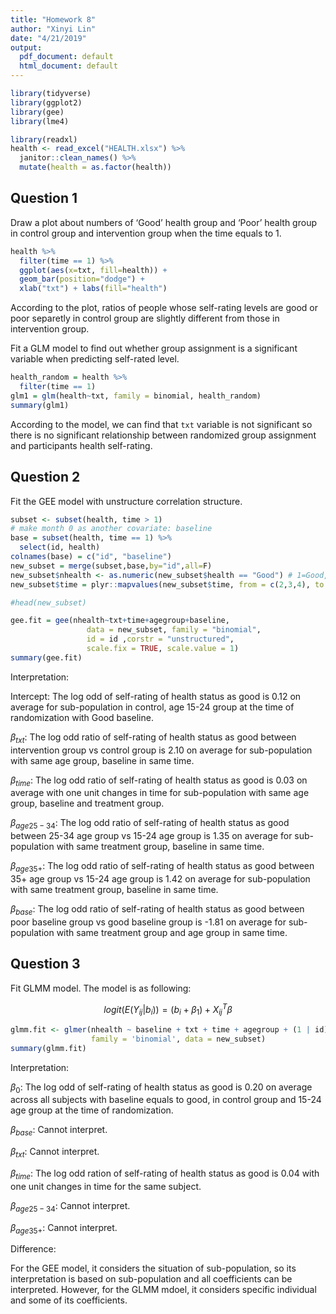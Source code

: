 ```yaml
---
title: "Homework 8"
author: "Xinyi Lin"
date: "4/21/2019"
output:
  pdf_document: default
  html_document: default
---
```


```r
library(tidyverse)
library(ggplot2)
library(gee)
library(lme4)
```

```r
library(readxl)
health <- read_excel("HEALTH.xlsx") %>% 
  janitor::clean_names() %>% 
  mutate(health = as.factor(health))
```

## Question 1

Draw a plot about numbers of 'Good' health group and 'Poor' health group in control group and intervention group when the time equals to 1.

```r
health %>% 
  filter(time == 1) %>% 
  ggplot(aes(x=txt, fill=health)) +
  geom_bar(position="dodge") + 
  xlab("txt") + labs(fill="health")
```

According to the plot, ratios of people whose self-rating levels are good or poor separetly in control group are slightly different from those in intervention group.

Fit a GLM model to find out whether group assignment is a significant variable when predicting self-rated level.

```r
health_random = health %>% 
  filter(time == 1)
glm1 = glm(health~txt, family = binomial, health_random)
summary(glm1)
```

According to the model, we can find that `txt` variable is not significant so there is no significant relationship between randomized group assignment and participants health self-rating.

## Question 2

Fit the GEE model with unstructure correlation structure.

```r
subset <- subset(health, time > 1)
# make month 0 as another covariate: baseline
base = subset(health, time == 1) %>% 
  select(id, health)
colnames(base) = c("id", "baseline")
new_subset = merge(subset,base,by="id",all=F)
new_subset$nhealth <- as.numeric(new_subset$health == "Good") # 1=Good, 0=Poor
new_subset$time = plyr::mapvalues(new_subset$time, from = c(2,3,4), to = c(3,6,12))

#head(new_subset)

gee.fit = gee(nhealth~txt+time+agegroup+baseline, 
                 data = new_subset, family = "binomial", 
                 id = id ,corstr = "unstructured", 
                 scale.fix = TRUE, scale.value = 1) 
summary(gee.fit)
```

Interpretation: 

Intercept: The log odd of self-rating of health status as good is 0.12 on average for sub-population in control, age 15-24 group at the time of randomization with Good baseline.

$\beta_{txt}:$ The log odd ratio of self-rating of health status as good between intervention group vs control group is 2.10 on average for sub-population with same age group, baseline in same time.

$\beta_{time}:$ The log odd ratio of self-rating of health status as good is 0.03 on average with one unit changes in time for sub-population with same age group, baseline and treatment group.

$\beta_{age25-34}:$ The log odd ratio of self-rating of health status as good between 25-34 age group vs 15-24 age group is 1.35 on average for sub-population with same treatment group, baseline in same time.

$\beta_{age35+}:$ The log odd ratio of self-rating of health status as good between 35+ age group vs 15-24 age group is 1.42 on average for sub-population with same treatment group, baseline in same time.

$\beta_{base}:$ The log odd ratio of self-rating of health status as good between poor baseline group vs good baseline group is -1.81 on average for sub-population with same treatment group and age group in same time.

## Question 3

Fit GLMM model. The model is as following:

$$logit(E(Y_{ij}|b_i)) = (b_i+\beta_1) + X_{ij}^T\beta$$

```r
glmm.fit <- glmer(nhealth ~ baseline + txt + time + agegroup + (1 | id), 
                  family = 'binomial', data = new_subset)
summary(glmm.fit)
```

Interpretation:

$\beta_0:$ The log odd of self-rating of health status as good is 0.20 on average across all subjects with baseline equals to good, in control group and 15-24 age group at the time of randomization.

$\beta_{base}:$ Cannot interpret.

$\beta_{txt}:$ Cannot interpret.

$\beta_{time}:$ The log odd ration of self-rating of health status as good is 0.04 with one unit changes in time for the same subject.

$\beta_{age25-34}:$ Cannot interpret.

$\beta_{age35+}:$ Cannot interpret.

Difference:

For the GEE model, it considers the situation of sub-population, so its interpretation is based on sub-population and all coefficients can be interpreted. However, for the GLMM mdoel, it considers specific individual and some of its coefficients.